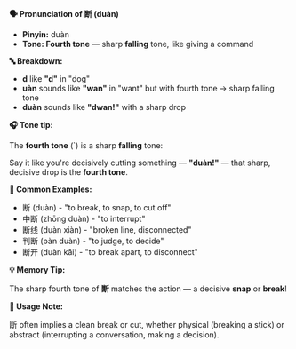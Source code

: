 **🗣️ Pronunciation of 断 (duàn)**

- **Pinyin:** duàn
- **Tone: Fourth tone** — sharp **falling** tone, like giving a command

**🔤 Breakdown:**

- **d** like **"d"** in "dog"
- **uàn** sounds like **"wan"** in "want" but with fourth tone → sharp falling tone
- **duàn** sounds like **"dwan!"** with a sharp drop

**🎧 Tone tip:**

The **fourth tone** (`) is a sharp **falling** tone:

Say it like you're decisively cutting something — **"duàn!"** — that sharp, decisive drop is the
**fourth tone**.

**📝 Common Examples:**

- 断 (duàn) - "to break, to snap, to cut off"
- 中断 (zhōng duàn) - "to interrupt"
- 断线 (duàn xiàn) - "broken line, disconnected"
- 判断 (pàn duàn) - "to judge, to decide"
- 断开 (duàn kāi) - "to break apart, to disconnect"

**💡 Memory Tip:**

The sharp fourth tone of **断** matches the action — a decisive **snap** or **break**!

**📍 Usage Note:**

断 often implies a clean break or cut, whether physical (breaking a stick) or abstract (interrupting
a conversation, making a decision).
